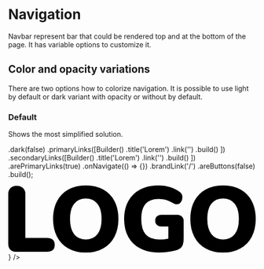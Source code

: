 
<Meta title="Atomic Design/I18n/Navbar" />

# Navigation

Navbar represent bar that could be rendered top and at the bottom of the page. It has variable options to customize it.

## Color and opacity variations

There are two options how to colorize navigation. It is possible to use light by default or dark variant with opacity or without by default.

### Default

Shows the most simplified solution.

  .dark(false)
  .primaryLinks([Builder()
    .title('Lorem')
    .link('')
    .build()
  ])
  .secondaryLinks([Builder()
      .title('Lorem')
      .link('')
      .build()
  ])
  .arePrimaryLinks(true)
  .onNavigate(() => {})
  .brandLink('/')
  .areButtons(false)
  .build();

<Canvas>
  <Story name="Default (Light)">
    <Navbar {...navbar} brand={<Render>
      <svg id="Layer_1" data-name="Layer 1" xmlns="http://www.w3.org/2000/svg" viewBox="0 0 332.14 90.01">
        <path d="M3.05,86.61c-1.83-1.82-2.74-4.48-2.74-8V12.17A11,11,0,0,1,3.36,4a11.19,11.19,0,0,1,8.28-3A11.6,11.6,0,0,1,20.11,4a10.93,10.93,0,0,1,3.11,8.16V70.8H51.85q10.83,0,10.83,9.34c0,3.15-.89,5.48-2.67,7s-4.51,2.24-8.16,2.24h-41C7.49,89.35,4.87,88.44,3.05,86.61Z" transform="translate(-0.31 -0.46)"/><path d="M142.92,21.57A37,37,0,0,0,127.73,5.94Q117.83.46,104.39.46T81,5.94A37.43,37.43,0,0,0,65.79,21.57q-5.34,10.14-5.35,23.84t5.35,23.84A37.85,37.85,0,0,0,81,84.93q9.9,5.55,23.35,5.54t23.22-5.54a37.85,37.85,0,0,0,15.25-15.68q5.34-10.16,5.35-23.84T142.92,21.57ZM120,65.88q-5.61,7-15.56,7T88.83,66q-5.61-7-5.61-20.54t5.61-20.48Q94.43,18,104.39,18t15.5,7q5.65,7,5.66,20.42T120,65.88Z" transform="translate(-0.31 -0.46)"/><path d="M233.3,42.11a8.08,8.08,0,0,1,2.43,6.16V69.93a36.57,36.57,0,0,1-.94,9.52,9.55,9.55,0,0,1-3.36,5.17,21.77,21.77,0,0,1-7.28,3.24,81.77,81.77,0,0,1-10.77,1.93,97.64,97.64,0,0,1-11,.68q-14.31,0-24.83-5.41A37.69,37.69,0,0,1,161.4,69.5q-5.6-10.16-5.6-24.09,0-13.69,5.6-23.84A38.3,38.3,0,0,1,177.34,5.94Q187.68.46,201.49.46a54.72,54.72,0,0,1,15.62,2.06A43.47,43.47,0,0,1,230,8.81,9.6,9.6,0,0,1,233.05,12a9.52,9.52,0,0,1,.93,4.48,10.2,10.2,0,0,1-2.11,6.54,6.34,6.34,0,0,1-5.11,2.68,9.42,9.42,0,0,1-3.42-.56,25.38,25.38,0,0,1-3.67-1.93A41.74,41.74,0,0,0,211,19.64a32.6,32.6,0,0,0-8.77-1.12q-11.84,0-17.62,6.59t-5.79,20.3q0,14.07,6,20.85T203.36,73a56.62,56.62,0,0,0,11.82-1.24V55.49h-9a9.07,9.07,0,0,1-6.35-2.05,7.47,7.47,0,0,1-2.24-5.79,7.47,7.47,0,0,1,2.24-5.79,9.07,9.07,0,0,1,6.35-2.06h20.54A9.1,9.1,0,0,1,233.3,42.11Z" transform="translate(-0.31 -0.46)"/><path d="M327.16,21.57A37,37,0,0,0,312,5.94Q302.08.46,288.63.46T265.29,5.94A37.38,37.38,0,0,0,250,21.57q-5.35,10.14-5.35,23.84T250,69.25a37.79,37.79,0,0,0,15.25,15.68q9.9,5.55,23.34,5.54t23.22-5.54A37.79,37.79,0,0,0,327.1,69.25q5.36-10.16,5.35-23.84T327.16,21.57Zm-23,44.31q-5.61,7-15.57,7t-15.56-7q-5.6-7-5.6-20.54t5.6-20.48Q278.68,18,288.63,18t15.5,7q5.67,7,5.67,20.42T304.2,65.88Z" transform="translate(-0.31 -0.46)"/>
      </svg>
    </Render>} />
  </Story>
</Canvas>
